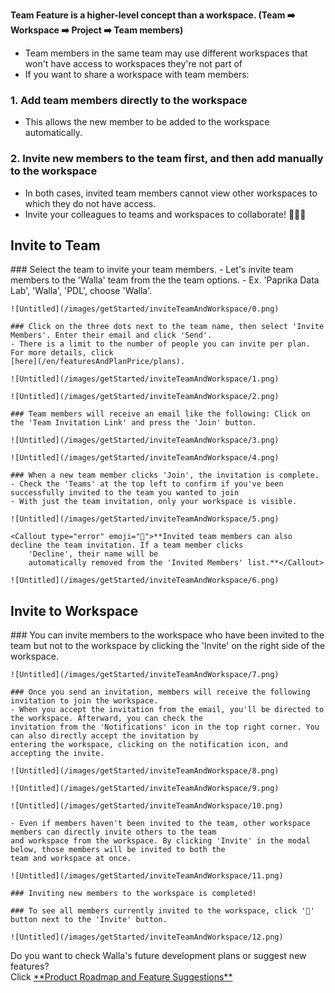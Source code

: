 
<Callout type='warning' emoji="⚠️">**Team Feature is a higher-level concept than a workspace. (Team ➡️ Workspace ➡️
    Project ➡️ Team members)**</Callout>

- Team members in the same team may use different workspaces that won't have access to workspaces they're not part of
- If you want to share a workspace with team members:

### 1. Add team members directly to the workspace
 - This allows the new member to be added to the workspace automatically.

### 2. Invite new members to the team first, and then add manually to the workspace
- In both cases, invited team members cannot view other workspaces to which they do not have access.
- Invite your colleagues to teams and workspaces to collaborate! 🙆🏻‍♀️

## Invite to Team

<Steps>
    ### Select the team to invite your team members.
    - Let's invite team members to the 'Walla' team from the the team options.
    - Ex. 'Paprika Data Lab', 'Walla', 'PDL', choose 'Walla'.

    ![Untitled](/images/getStarted/inviteTeamAndWorkspace/0.png)

    ### Click on the three dots next to the team name, then select 'Invite Members'. Enter their email and click 'Send'.
    - There is a limit to the number of people you can invite per plan. For more details, click
    [here](/en/featuresAndPlanPrice/plans).

    ![Untitled](/images/getStarted/inviteTeamAndWorkspace/1.png)

    ![Untitled](/images/getStarted/inviteTeamAndWorkspace/2.png)

    ### Team members will receive an email like the following: Click on the 'Team Invitation Link' and press the 'Join' button.

    ![Untitled](/images/getStarted/inviteTeamAndWorkspace/3.png)

    ![Untitled](/images/getStarted/inviteTeamAndWorkspace/4.png)

    ### When a new team member clicks 'Join', the invitation is complete.
    - Check the 'Teams' at the top left to confirm if you've been successfully invited to the team you wanted to join
    - With just the team invitation, only your workspace is visible.

    ![Untitled](/images/getStarted/inviteTeamAndWorkspace/5.png)

    <Callout type="error" emoji="🚨">**Invited team members can also decline the team invitation. If a team member clicks
        'Decline', their name will be
        automatically removed from the 'Invited Members' list.**</Callout>

    ![Untitled](/images/getStarted/inviteTeamAndWorkspace/6.png)
</Steps>


## Invite to Workspace
<Steps>
    ### You can invite members to the workspace who have been invited to the team but not to the workspace by clicking
    the 'Invite' on the right side of the workspace.

    ![Untitled](/images/getStarted/inviteTeamAndWorkspace/7.png)

    ### Once you send an invitation, members will receive the following invitation to join the workspace.
    - When you accept the invitation from the email, you'll be directed to the workspace. Afterward, you can check the
    invitation from the 'Notifications' icon in the top right corner. You can also directly accept the invitation by
    entering the workspace, clicking on the notification icon, and accepting the invite.

    ![Untitled](/images/getStarted/inviteTeamAndWorkspace/8.png)

    ![Untitled](/images/getStarted/inviteTeamAndWorkspace/9.png)

    ![Untitled](/images/getStarted/inviteTeamAndWorkspace/10.png)

    - Even if members haven't been invited to the team, other workspace members can directly invite others to the team
    and workspace from the workspace. By clicking 'Invite' in the modal below, those members will be invited to both the
    team and workspace at once.

    ![Untitled](/images/getStarted/inviteTeamAndWorkspace/11.png)

    ### Inviting new members to the workspace is completed!

    ### To see all members currently invited to the workspace, click '👤' button next to the 'Invite' button.

    ![Untitled](/images/getStarted/inviteTeamAndWorkspace/12.png)
</Steps>

<Callout type='info' emoji="🔔">
    Do you want to check Walla's future development plans or suggest new features? <br/>Click <a
    href='https://app.walla.my/support/featureRequest'
    target="_blank"
    rel="noopener noreferrer"
    style={{textDecoration: 'underline'}}>**Product
    Roadmap and Feature Suggestions**</a>
</Callout>